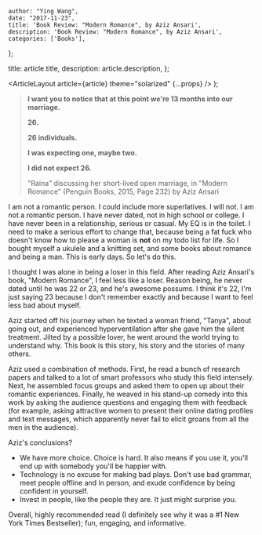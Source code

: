 
    author: "Ying Wang",
    date: "2017-11-23",
    title: 'Book Review: "Modern Romance", by Aziz Ansari',
    description: 'Book Review: "Modern Romance", by Aziz Ansari',
    categories: ['Books'],
};

  title: article.title,
  description: article.description,
};

  <ArticleLayout article={article} theme="solarized" {...props} />
);

> **I want you to notice that at this point we're 13 months into our marriage.**
>
> **26.**
>
> **26 individuals.**
>
> **I was expecting one, maybe two.**
>
> **I did not expect 26.**
>
> "Raina" discussing her short-lived open marriage, in "Modern Romance" (Penguin Books, 2015, Page 232) by Aziz Ansari

I am not a romantic person. I could include more superlatives. I will not. I am not a romantic person. I have never dated, not in high school or college. I have never been in a relationship, serious or casual. My EQ is in the toilet. I need to make a serious effort to change that, because being a fat fuck who doesn't know how to please a woman is **not** on my todo list for life. So I bought myself a ukulele and a knitting set, and some books about romance and being a man. This is early days. So let's do this.

I thought I was alone in being a loser in this field. After reading Aziz Ansari's book, "Modern Romance", I feel less like a loser. Reason being, he never dated until he was 22 or 23, and he's awesome possums. I think it's 22, I'm just saying 23 because I don't remember exactly and because I want to feel less bad about myself.

Aziz started off his journey when he texted a woman friend, "Tanya", about going out, and experienced hyperventilation after she gave him the silent treatment. Jilted by a possible lover, he went around the world trying to understand why. This book is this story, his story and the stories of many others.

Aziz used a combination of methods. First, he read a bunch of research papers and talked to a lot of smart professors who study this field intensely. Next, he assembled focus groups and asked them to open up about their romantic experiences. Finally, he weaved in his stand-up comedy into this work by asking the audience questions and engaging them with feedback (for example, asking attractive women to present their online dating profiles and text messages, which apparently never fail to elicit groans from all the men in the audience).

Aziz's conclusions?

- We have more choice. Choice is hard. It also means if you use it, you'll end up with somebody you'll be happier with.
- Technology is no excuse for making bad plays. Don't use bad grammar, meet people offline and in person, and exude confidence by being confident in yourself.
- Invest in people, like the people they are. It just might surprise you.

Overall, highly recommended read (I definitely see why it was a #1 New York Times Bestseller); fun, engaging, and informative.

